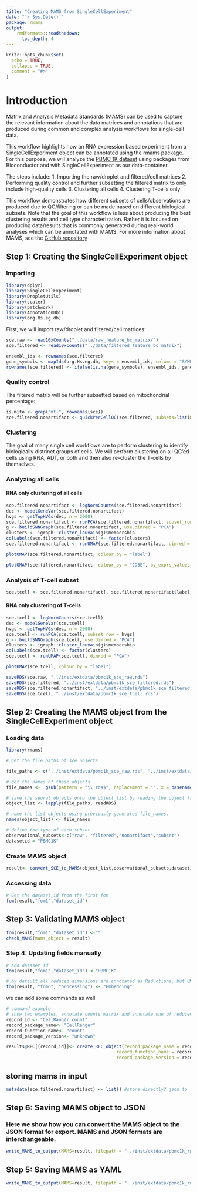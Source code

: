 ```yaml
---
title: "Creating MAMS from SingleCellExperiment"
date: "`r Sys.Date()`"
package: rmams
output:
    rmdformats::readthedown:
      toc_depth: 4
---
```


```r
knitr::opts_chunk$set(
  echo = TRUE,
  collapse = TRUE,
  comment = "#>"
)
```



# Introduction

Matrix and Analysis Metadata Standards (MAMS) can be used to capture the relevant information about the data matrices and annotations that are produced during common and complex analysis workflows for single-cell data.

This workflow highlights how an RNA expression based experiment from a SingleCellExperiment object can be annotated using the rmams package. For this purpose, we will analyze the [PBMC 1K dataset](https://support.10xgenomics.com/single-cell-gene-expression/datasets/4.0.0/SC3_v3_NextGem_SI_PBMC_CSP_1K) using packages from Bioconductor and with SingleCellExperiment as our data-container.

The steps include:
1. Importing the raw/droplet and filtered/cell matrices
2. Performing quality control and further subsetting the filtered matrix to only include high-quality cells
3. Clustering all cells
4. Clustering T-cells only

This workflow demonstrates how different subsets of cells/observations are produced due to QC/filtering or can be made based on different biological subsets. Note that the goal of this workflow is less about producing the best clustering results and cell type characterization. Rather it is focused on producing data/results that is commonly generated during real-world analyses which can be annotated with MAMS. For more information about MAMS, see the [GitHub repository](https://github.com/single-cell-mams/mams)

## Step 1: Creating the SingleCellExperiment object

### Importing 

```r
library(dplyr)
library(SingleCellExperiment)
library(DropletUtils)
library(scater)
library(patchwork)
library(AnnotationDbi)
library(org.Hs.eg.db)
```

First, we will import raw/droplet and filtered/cell matrices:

```r
sce.raw <- read10xCounts("../data/raw_feature_bc_matrix/")
sce.filtered <- read10xCounts("../data/filtered_feature_bc_matrix")

ensembl_ids <- rownames(sce.filtered)
gene_symbols <- mapIds(org.Hs.eg.db, keys = ensembl_ids, column = "SYMBOL", keytype = "ENSEMBL", multiVals = "first")
rownames(sce.filtered) <- ifelse(is.na(gene_symbols), ensembl_ids, gene_symbols)
```

### Quality control

The filtered matrix will be further subsetted based on mitochondrial percentage:

```r
is.mito <- grep("mt-", rownames(sce))
sce.filtered.nonartifact <- quickPerCellQC(sce.filtered, subsets=list(Mito=is.mito), sub.fields="subsets_Mito_percent")
```

### Clustering

The goal of many single cell workflows are to perform clustering to identify biologically distrinct groups of cells. We will perform clustering on all QC'ed cells using RNA, ADT, or both and then also re-cluster the T-cells by themselves.

### Analyzing all cells

#### RNA only clustering of all cells
```r
sce.filtered.nonartifact <- logNormCounts(sce.filtered.nonartifact)
dec <- modelGeneVar(sce.filtered.nonartifact)
hvgs <- getTopHVGs(dec, n = 2000)
sce.filtered.nonartifact <- runPCA(sce.filtered.nonartifact, subset_row = hvgs)
g <- buildSNNGraph(sce.filtered.nonartifact, use.dimred = "PCA")
clusters <- igraph::cluster_louvain(g)$membership
colLabels(sce.filtered.nonartifact) <- factor(clusters)
sce.filtered.nonartifact <- runUMAP(sce.filtered.nonartifact, dimred = "PCA")
```

```r
plotUMAP(sce.filtered.nonartifact, colour_by = "label")
```

```r
plotUMAP(sce.filtered.nonartifact, colour_by = "CD3E", by_exprs_values = "logcounts")
```

### Analysis of T-cell subset

```r
sce.tcell <- sce.filtered.nonartifact[, sce.filtered.nonartifact$label %in% c(1,3,5,6,9)]
```

#### RNA only clustering of T-cells

```r
sce.tcell <- logNormCounts(sce.tcell)
dec <- modelGeneVar(sce.tcell)
hvgs <- getTopHVGs(dec, n = 2000)
sce.tcell <- runPCA(sce.tcell, subset_row = hvgs)
g <- buildSNNGraph(sce.tcell, use.dimred = "PCA")
clusters <- igraph::cluster_louvain(g)$membership
colLabels(sce.tcell) <- factor(clusters)
sce.tcell <- runUMAP(sce.tcell, dimred = "PCA")
```

```r
plotUMAP(sce.tcell, colour_by = "label")
```

```r
saveRDS(sce.raw, "../inst/extdata/pbmc1k_sce_raw.rds")
saveRDS(sce.filtered, "../inst/extdata/pbmc1k_sce_filtered.rds")
saveRDS(sce.filtered.nonartifact, "../inst/extdata/pbmc1k_sce_filtered_nonartifact.rds")
saveRDS(sce.tcell, "../inst/extdata/pbmc1k_sce_tcell.rds")
```

## Step 2: Creating the MAMS object from the SingleCellExperiment object

### Loading data

```r
library(rmams)

# get the file paths of sce objects

file_paths <- c("../inst/extdata/pbmc1k_sce_raw.rds", "../inst/extdata/pbmc1k_sce_filtered.rds", "../inst/extdata/pbmc1k_sce_filtered_nonartifact.rds", "../inst/extdata/pbmc1k_sce_tcell.rds")

# get the names of these objects 
file_names <-  gsub(pattern = "\\.rds$", replacement = "", x = basename(file_paths))

# save the seurat objects onto the object_list by reading the object from file path.
object_list <- lapply(file_paths, readRDS)

# name the list objects using previously generated file_names.
names(object_list) <- file_names

# define the type of each subset
observational_subsets<-c("raw", "filtered","nonartifact","subset")
datasetid = "PBMC1K"
```


### Create MAMS object

```r
result<- convert_SCE_to_MAMS(object_list,observational_subsets,datasetid)
```

### Accessing data 

```r
# Get the dataset_id from the first fom
fom(result,"fom1","dataset_id")
```

## Step 3: Validating MAMS object

```r
fom(result,"fom1","dataset_id") <-""
check_MAMS(mams_object = result)
```

### Step 4: Updating fields manually

```r
# add dataset id
fom(result,"fom1","dataset_id") <-"PBMC1K"

# by default all reduced dimensions are annotated as Reductions, but UMAP can be better reflected as Embedding
fom(result, "fom6", "processing") <- "Embedding"
```

we can add some commands as well
```r
# command example 
# show two examples, annotate counts matrix and annotate one of reducedDims, commands, params 
record_id <- "CellRanger.count"
record_package_name<- "CellRanger"
record_function_name<- "count"
record_package_version<- "unknown"

results@REC[[record_id]]<- create_REC_object(record_package_name = record_package_name,
                                          record_function_name = record_function_name,
                                          record_package_version = record_package_version)

```

## storing mams in input 
```r
metadata(sce.filtered.nonartifact) <- list() #store directly? json to list? make new function like json that converts to list of lists
```


## Step 6: Saving MAMS object to JSON
### Here we show how you can convert the MAMS object to the JSON format for export. MAMS and JSON formats are interchangeable.

```r
write_MAMS_to_output(MAMS=result, filepath = "../inst/extdata/pbmc1k_rna_sce_mams.JSON",format = "JSON")

```

## Step 5: Saving MAMS as YAML

```r
write_MAMS_to_output(MAMS=result, filepath = "../inst/extdata/pbmc1k_rna_sce_mams.yml",format = "YAML")

```
